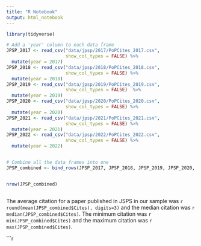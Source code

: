 ```yaml
---
title: "R Notebook"
output: html_notebook
---
```




```r
library(tidyverse)

# Add a 'year' column to each data frame
JPSP_2017 <- read_csv("data/jpsp/2017/PoPCites_2017.csv",
                      show_col_types = FALSE) %>%
  mutate(year = 2017)
JPSP_2018 <- read_csv("data/jpsp/2018/PoPCites_2018.csv",
                      show_col_types = FALSE) %>%
  mutate(year = 2018)
JPSP_2019 <- read_csv("data/jpsp/2019/PoPCites_2019.csv",
                      show_col_types = FALSE)  %>%
  mutate(year = 2019)
JPSP_2020 <- read_csv("data/jpsp/2020/PoPCites_2020.csv",
                      show_col_types = FALSE) %>%
  mutate(year = 2020)
JPSP_2021 <- read_csv("data/jpsp/2021/PoPCites_2021.csv",
                      show_col_types = FALSE) %>%
  mutate(year = 2021)
JPSP_2022 <- read_csv("data/jpsp/2022/PoPCites_2022.csv",
                      show_col_types = FALSE) %>%
  mutate(year = 2022)


# Combine all the data frames into one
JPSP_combined <- bind_rows(JPSP_2017, JPSP_2018, JPSP_2019, JPSP_2020, JPSP_2021, JPSP_2022)


nrow(JPSP_combined)



```

The average citation for a paper published in JSPS in our sample was ``r round(mean(JPSP_combined$Cites), digits=3)`` and the median citation was ``r median(JPSP_combined$Cites)``. The minimum citation was ``r min(JPSP_combined$Cites)`` and the maximum citation was ``r max(JPSP_combined$Cites)``. 

```r
